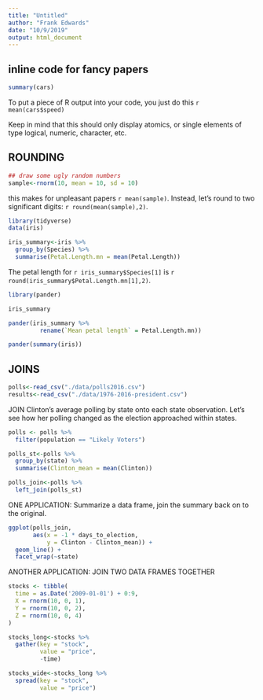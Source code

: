 ```yaml
---
title: "Untitled"
author: "Frank Edwards"
date: "10/9/2019"
output: html_document
---
```

## inline code for fancy papers

```r
summary(cars)
```

To put a piece of R output into your code, you just do this `r mean(cars$speed)`

Keep in mind that this should only display atomics, or single elements of type logical, numeric, character, etc. 

## ROUNDING

```r
## draw some ugly random numbers
sample<-rnorm(10, mean = 10, sd = 10)
```

this makes for unpleasant papers `r mean(sample)`. Instead, let's round to two significant digits: `r round(mean(sample),2)`. 

```r
library(tidyverse)
data(iris)

iris_summary<-iris %>% 
  group_by(Species) %>% 
  summarise(Petal.Length.mn = mean(Petal.Length))
```

The petal length for `r iris_summary$Species[1]` is `r round(iris_summary$Petal.Length.mn[1],2)`. 

```r
library(pander)

iris_summary

pander(iris_summary %>% 
         rename(`Mean petal length` = Petal.Length.mn))

pander(summary(iris))
```

## JOINS

```r
polls<-read_csv("./data/polls2016.csv")
results<-read_csv("./data/1976-2016-president.csv")
```

JOIN Clinton's average polling by state onto each state observation. Let's see how her polling changed as the election approached within states.

```r
polls <- polls %>% 
  filter(population == "Likely Voters")

polls_st<-polls %>% 
  group_by(state) %>% 
  summarise(Clinton_mean = mean(Clinton))

polls_join<-polls %>% 
  left_join(polls_st)
```

ONE APPLICATION: Summarize a data frame, join the summary back on to the original.

```r
ggplot(polls_join,
       aes(x = -1 * days_to_election,
           y = Clinton - Clinton_mean)) + 
  geom_line() +
  facet_wrap(~state)
```

ANOTHER APPLICATION: JOIN TWO DATA FRAMES TOGETHER

```r
stocks <- tibble(
  time = as.Date('2009-01-01') + 0:9,
  X = rnorm(10, 0, 1),
  Y = rnorm(10, 0, 2),
  Z = rnorm(10, 0, 4)
)

stocks_long<-stocks %>%
  gather(key = "stock", 
         value = "price", 
         -time)

stocks_wide<-stocks_long %>% 
  spread(key = "stock",
         value = "price")

```

